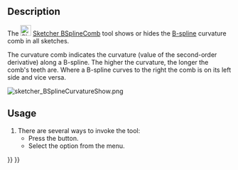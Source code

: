 <languages/>
<translate>

<!--T:10-->
{{Docnav
|[[Sketcher_BSplinePolygon|Show/hide B-spline control polygon]]
|[[Sketcher_BSplineKnotMultiplicity|Show/hide B-spline knot multiplicity]]
|[[Sketcher_Workbench|Sketcher]]
|IconL=Sketcher_BSplinePolygon.svg
|IconR=Sketcher_BSplineKnotMultiplicity.svg
|IconC=Workbench_Sketcher.svg
}}

<!--T:1-->
{{GuiCommand
|Name=Sketcher BSplineComb
|MenuLocation=Sketch → Visual Helpers → Toggle B-Spline Information Layer → Show/hide B-spline curvature comb
|Workbenches=[[Sketcher_Workbench|Sketcher]]
|Version=0.17
|SeeAlso=[[Sketcher_CreateBSpline|Sketcher CreateBSpline]]
}}

==Description== <!--T:4-->

<!--T:9-->
The [[Image:Sketcher_BSplineComb.svg|24px]] [[Sketcher_BSplineComb|Sketcher BSplineComb]] tool shows or hides the [[B-Splines|B-spline]] curvature comb in all sketches.

<!--T:16-->
The curvature comb indicates the curvature (value of the second-order derivative) along a B-spline. The higher the curvature, the longer the comb's teeth are. Where a B-spline curves to the right the comb is on its left side and vice versa.

</translate>
[[File:sketcher_BSplineCurvatureShow.png]]
<translate>
<!--T:18-->
{{Caption|B-spline with a saddle point at its midpoint, the curvature comb is zero there.}}

==Usage== <!--T:19-->

<!--T:5-->
# There are several ways to invoke the tool:
#* Press the {{Button|[[Image:Sketcher_BSplineComb.svg|16px]] [[Sketcher_BSplineComb|Show/hide B-spline curvature comb]]}} button.
#* Select the {{MenuCommand|Sketch → Visual Helpers → Toggle B-Spline Information Layer → [[Image:Sketcher_BSplineComb.svg|16px]] Show/hide B-spline curvature comb}} option from the menu.


<!--T:8-->
{{Docnav
|[[Sketcher_BSplinePolygon|Show/hide B-spline control polygon]]
|[[Sketcher_BSplineKnotMultiplicity|Show/hide B-spline knot multiplicity]]
|[[Sketcher_Workbench|Sketcher]]
|IconL=Sketcher_BSplinePolygon.svg
|IconR=Sketcher_BSplineKnotMultiplicity.svg
|IconC=Workbench_Sketcher.svg
}}

</translate>
{{Sketcher_Tools_navi{{#translation:}}}}
{{Userdocnavi{{#translation:}}}}